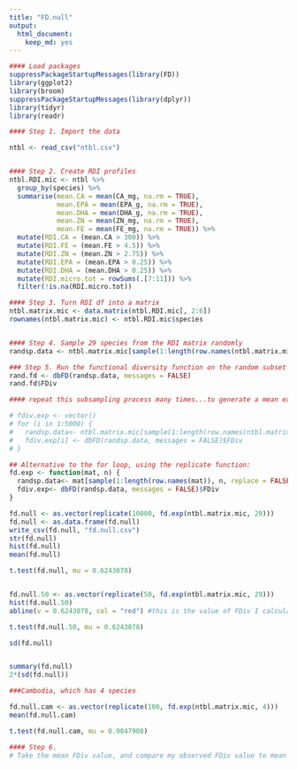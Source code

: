 ```yaml
---
title: "FD.null"
output: 
  html_document: 
    keep_md: yes
---
```


```r
#### Load packages
suppressPackageStartupMessages(library(FD))
library(ggplot2)
library(broom)
suppressPackageStartupMessages(library(dplyr))
library(tidyr)
library(readr)

#### Step 1. Import the data

ntbl <- read_csv("ntbl.csv")


#### Step 2. Create RDI profiles
ntbl.RDI.mic <- ntbl %>% 
  group_by(species) %>% 
  summarise(mean.CA = mean(CA_mg, na.rm = TRUE),
            mean.EPA = mean(EPA_g, na.rm = TRUE), 
            mean.DHA = mean(DHA_g, na.rm = TRUE), 
            mean.ZN = mean(ZN_mg, na.rm = TRUE), 
            mean.FE = mean(FE_mg, na.rm = TRUE)) %>% 
  mutate(RDI.CA = (mean.CA > 300)) %>% 
  mutate(RDI.FE = (mean.FE > 4.5)) %>% 
  mutate(RDI.ZN = (mean.ZN > 2.75)) %>% 
  mutate(RDI.EPA = (mean.EPA > 0.25)) %>% 
  mutate(RDI.DHA = (mean.DHA > 0.25)) %>% 
  mutate(RDI.micro.tot = rowSums(.[7:11])) %>% 
  filter(!is.na(RDI.micro.tot)) 

#### Step 3. Turn RDI df into a matrix
ntbl.matrix.mic <- data.matrix(ntbl.RDI.mic[, 2:6])
rownames(ntbl.matrix.mic) <- ntbl.RDI.mic$species


#### Step 4. Sample 29 species from the RDI matrix randomly
randsp.data <- ntbl.matrix.mic[sample(1:length(row.names(ntbl.matrix.mic)), 29, replace = FALSE),]

### Step 5. Run the functional diversity function on the random subset
rand.fd <- dbFD(randsp.data, messages = FALSE)
rand.fd$FDiv

#### repeat this subsampling process many times...to generate a mean expected FD value.

# fdiv.exp <- vector()
# for (i in 1:5000) {
#   randsp.data<- ntbl.matrix.mic[sample(1:length(row.names(ntbl.matrix.mic)), 29, replace = FALSE),]
#   fdiv.exp[i] <- dbFD(randsp.data, messages = FALSE)$FDiv
# }

## Alternative to the for loop, using the replicate function:
fd.exp <- function(mat, n) {
  randsp.data<- mat[sample(1:length(row.names(mat)), n, replace = FALSE),]
  fdiv.exp<- dbFD(randsp.data, messages = FALSE)$FDiv
}

fd.null <- as.vector(replicate(10000, fd.exp(ntbl.matrix.mic, 29)))
fd.null <- as.data.frame(fd.null)
write_csv(fd.null, "fd.null.csv")
str(fd.null)
hist(fd.null)
mean(fd.null)

t.test(fd.null, mu = 0.6243078)


fd.null.50 <- as.vector(replicate(50, fd.exp(ntbl.matrix.mic, 29)))
hist(fd.null.50)
abline(v = 0.6243078, col = "red") #this is the value of FDiv I calculated for the US species

t.test(fd.null.50, mu = 0.6243078)

sd(fd.null)


summary(fd.null)
2*(sd(fd.null))

###Cambodia, which has 4 species

fd.null.cam <- as.vector(replicate(100, fd.exp(ntbl.matrix.mic, 4)))
mean(fd.null.cam)

t.test(fd.null.cam, mu = 0.9047908)

#### Step 6. 
# Take the mean FDiv value, and compare my observed FDiv value to mean expected value.

```

